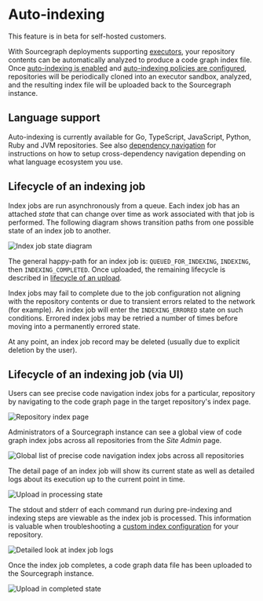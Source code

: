 # Auto-indexing

<Callout type="note">This feature is in beta for self-hosted customers.</Callout>

With Sourcegraph deployments supporting [executors](/admin/executors/), your repository contents can be automatically analyzed to produce a code graph index file. Once [auto-indexing is enabled](/code_navigation/how-to/enable_auto_indexing) and [auto-indexing policies are configured](/code_navigation/how-to/configure_auto_indexing), repositories will be periodically cloned into an executor sandbox, analyzed, and the resulting index file will be uploaded back to the Sourcegraph instance.

## Language support

Auto-indexing is currently available for Go, TypeScript, JavaScript, Python, Ruby and JVM repositories. See also [dependency navigation](/code_navigation/explanations/features#dependency-navigation) for instructions on how to setup cross-dependency navigation depending on what language ecosystem you use.

## Lifecycle of an indexing job

Index jobs are run asynchronously from a queue. Each index job has an attached _state_ that can change over time as work associated with that job is performed. The following diagram shows transition paths from one possible state of an index job to another.

![Index job state diagram](https://storage.googleapis.com/sourcegraph-assets/Docs/index-states.svg)

The general happy-path for an index job is: `QUEUED_FOR_INDEXING`, `INDEXING`, then `INDEXING_COMPLETED`. Once uploaded, the remaining lifecycle is described in [lifecycle of an upload](/code_navigation/explanations/uploads#lifecycle-of-an-upload).

Index jobs may fail to complete due to the job configuration not aligning with the repository contents or due to transient errors related to the network (for example). An index job will enter the `INDEXING_ERRORED` state on such conditions. Errored index jobs may be retried a number of times before moving into a permanently errored state.

At any point, an index job record may be deleted (usually due to explicit deletion by the user).

## Lifecycle of an indexing job (via UI)

Users can see precise code navigation index jobs for a particular, repository by navigating to the code graph page in the target repository's index page.

<img src="https://storage.googleapis.com/sourcegraph-assets/docs/images/code-intelligence/sg-3.33/repository-page.png" class="screenshot" alt="Repository index page" />

Administrators of a Sourcegraph instance can see a global view of code graph index jobs across all repositories from the _Site Admin_ page.

<img src="https://storage.googleapis.com/sourcegraph-assets/docs/images/code-intelligence/renamed/indexes-list.png" class="screenshot" alt="Global list of precise code navigation index jobs across all repositories" />

The detail page of an index job will show its current state as well as detailed logs about its execution up to the current point in time.

<img src="https://storage.googleapis.com/sourcegraph-assets/docs/images/code-intelligence/renamed/indexes-processing.png" class="screenshot" alt="Upload in processing state" />

The stdout and stderr of each command run during pre-indexing and indexing steps are viewable as the index job is processed. This information is valuable when troubleshooting a [custom index configuration](/code_navigation/references/auto_indexing_configuration) for your repository.

<img src="https://storage.googleapis.com/sourcegraph-assets/docs/images/code-intelligence/renamed/indexes-processing-detail.png" class="screenshot" alt="Detailed look at index job logs" />

Once the index job completes, a code graph data file has been uploaded to the Sourcegraph instance.

<img src="https://storage.googleapis.com/sourcegraph-assets/docs/images/code-intelligence/renamed/indexes-completed.png" class="screenshot" alt="Upload in completed state" />
